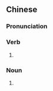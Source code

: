 {{also|作饭}}
==Chinese==
{{zh-forms|s=作饭}}

===Pronunciation===
{{zh-pron
|m=zuòfàn
|cat=v,n
}}

===Verb===
{{zh-verb}}

# {{zh-alt-form|做飯}}

===Noun===
{{zh-noun}}

# {{zh-alt-form|做飯}}
